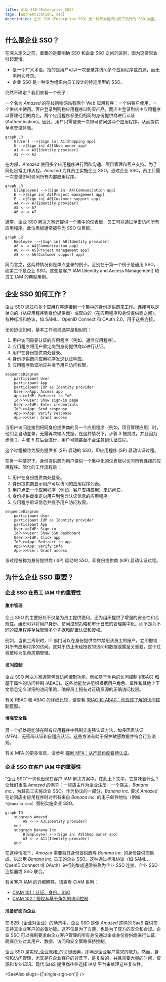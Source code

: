 ```yaml
---
title: 企业 SSO（Enterprise SSO）
tags: [authentication, sso]
description: 企业 SSO（Enterprise SSO）是一种专为组织内员工设计的 SSO 类型。
---
```


## 什么是企业 SSO？

在深入定义之前，重要的是要明确 SSO 和企业 SSO 之间的区别，因为这常常会引起混淆。

- <Ref slug="single-sign-on" /> 是一个广义术语，指的是用户可以一次登录并访问多个应用程序或资源，而无需再次登录。
- 企业 SSO 是一种专为组织内员工设计的特定类型的 SSO。

仍然不确定？我们来看一个例子：

一个名为 _Amazed_ 的在线购物网站有两个 Web 应用程序：一个供客户使用，一个供店主使用。客户登录到购物应用程序以购买产品，而店主登录到店主应用程序以管理他们的商店。两个应用程序都使用相同的身份提供商进行认证 (Authentication)。因此，用户只需登录一次即可访问这两个应用程序，从而提供单点登录体验。

```mermaid
graph LR
    U[User] -->|Sign in| A1[Shopping app]
    U -->|Sign in| A2[Shop owner app]
    A1 <--> A3[Identity provider]
    A2 <--> A3
```

在内部，_Amazed_ 使用多个应用程序进行团队沟通、项目管理和客户支持。为了简化日常工作流程，_Amazed_ 为其员工实施企业 SSO。通过企业 SSO，员工只需一次登录即可访问所有内部应用程序。

```mermaid
graph LR
    E[Employee] -->|Sign in| A4[Communication app]
    E -->|Sign in| A5[Project management app]
    E -->|Sign in| A6[Customer support app]
    A4 <--> A7[Identity provider]
    A5 <--> A7
    A6 <--> A7
```

通常，企业 SSO 解决方案还提供一个集中的仪表板，员工可以通过单击访问所有应用程序。此仪表板通常被称为 SSO 仪表板。

```mermaid
graph LR
    Employee -->|Sign in| A8[Identity provider]
    A8 <--> A4[Communication app]
    A8 <--> A5[Project management app]
    A8 <--> A6[Customer support app]
```

简而言之，这两种情况都是单点登录的例子。区别在于第一个例子是通用 SSO，而第二个是企业 SSO。这些是客户 IAM (Identity and Access Management) 和员工 IAM 的典型用例。

## 企业 SSO 如何工作？

企业 SSO 通过将多个应用程序连接到一个集中的身份提供商来工作。连接可以是单向的（从应用程序到身份提供商）或双向的（在应用程序和身份提供商之间）。各种标准和协议，如 SAML、OpenID Connect 和 OAuth 2.0，用于这些连接。

无论协议如何，基本工作流程通常是相似的：

1. 用户访问需要认证的应用程序（例如，通信应用程序）。
2. 应用程序将用户重定向到身份提供商以进行认证。
3. 用户在身份提供商处登录。
4. 身份提供商向应用程序发送认证响应。
5. 应用程序验证响应并授予用户访问权限。

```mermaid
sequenceDiagram
    participant User
    participant App
    participant IdP as Identity provider
    User->>App: Access app
    App->>IdP: Redirect to IdP
    IdP->>User: Show sign-in page
    User->>IdP: Enter credentials
    IdP->>App: Send response
    App->>App: Verify response
    App->>User: Grant access
```

当用户访问连接到相同身份提供商的另一个应用程序（例如，项目管理应用）时，他们会自动登录，无需再次输入凭据。在这种情况下，步骤 3 被跳过，并且因为步骤 2、4 和 5 在后台进行，用户可能甚至不会注意到认证过程。

这个过程被称为服务提供者 (SP) 启动的 SSO，即应用程序 (SP) 启动认证过程。

在另一种情况下，身份提供商为用户提供一个集中化的仪表板以访问所有连接的应用程序。简化的工作流程是：

1. 用户在身份提供商处登录。
2. 身份提供商显示用户可以访问的应用程序列表。
3. 用户点击一个应用程序（例如，客户支持应用）来访问它。
4. 身份提供商重定向用户到包含认证信息的应用程序。
5. 应用程序验证信息并授予用户访问权限。

```mermaid
sequenceDiagram
    participant User
    participant IdP as Identity provider
    participant App
    User->>IdP: Sign in
    IdP->>User: Show SSO dashboard
    User->>IdP: Click app
    IdP->>App: Redirect to app
    App->>App: Verify info
    App->>User: Grant access
```

该过程被称为身份提供商 (IdP) 启动的 SSO，即身份提供商 (IdP) 启动认证过程。

## 为什么企业 SSO 重要？

### 企业 SSO 在员工 IAM 中的重要性

#### 集中管理

企业 SSO 的主要好处不仅是为员工提供便利，还为组织提供了增强的安全性和合规性。组织可以将用户身份、访问控制策略和审计日志的管理集中化，而不是为不同的应用程序单独管理多个凭据和配置认证和授权。

例如，当员工离职时，IT 部门可以在身份提供商中禁用该员工的账户，立即撤销对所有应用程序的访问。这对于防止未经授权的访问和数据泄露至关重要，这个过程被称为生命周期管理。

#### 访问控制

企业 SSO 解决方案通常包含访问控制功能，例如基于角色的访问控制 (RBAC) 和基于属性的访问控制 (ABAC)。这些功能允许组织根据用户角色、属性和其他上下文信息定义详细的访问策略，确保员工拥有对正确资源的正确访问权限。

有关 RBAC 和 ABAC 的详细比较，请查看 [RBAC 和 ABAC：你应该了解的访问控制模型](https://blog.logto.io/rbac-and-abac)。

#### 增强安全性

另一个好处是能够在所有应用程序中强制实施强认证方法，如多因素认证 (MFA)、无密码认证和自适应认证。这些方法有助于保护敏感数据并符合行业法规。

有关 MFA 的更多信息，请参考 [探索 MFA：从产品角度看待认证](https://blog.logto.io/elaborate-mfa)。

### 企业 SSO 在客户 IAM 中的重要性

“企业 SSO”一词也出现在客户 IAM 解决方案中。在此上下文中，它意味着什么？让我们重温 _Amazed_ 的例子：一些店主作为企业注册。一个店主，_Banana Inc._，为其员工实施企业 SSO。作为协议的一部分，_Banana Inc._ 要求 _Amazed_ 在访问店主应用程序时对所有来自 _Banana Inc._ 的电子邮件地址（例如 `*@banana.com`）强制实施企业 SSO。

```mermaid
graph TD
    subgraph Amazed
        A9 <--> A3[Identity provider]
    end
    subgraph Banana Inc.
        B[Employee] -->|Sign in| A9[Shop owner app]
        A3 <--> A11[Identity provider]
    end
```

在这种情况下，_Amazed_ 需要将其身份提供商与 _Banana Inc._ 的身份提供商集成，以启用 _Banana Inc._ 员工的企业 SSO。这种通过标准协议（如 SAML、OpenID Connect 或 OAuth）进行的集成通常被称为企业 SSO 连接、企业 SSO 连接器或 SSO 联合。

有关客户 IAM 的详细解释，请查看 CIAM 系列：

- [CIAM 101：认证、身份、SSO](https://blog.logto.io/ciam-101-intro-authn-sso)
- [CIAM 102：授权与基于角色的访问控制](https://blog.logto.io/ciam-102-authz-and-rbac)

#### 准备好面向企业

在 B2B（企业对企业）的场景中，企业 SSO 是像 _Amazed_ 这样的 SaaS 提供商支持其企业客户的必备功能。这不仅是为了方便，也是为了双方的安全和合规。企业 SSO 可以强制要求由企业客户管理的所有身份通过企业身份提供商进行认证，确保企业对其用户、数据、访问和安全策略保持控制。

企业 SSO 是实现_企业就绪_的关键因素，即满足企业客户需求的能力。然而，身份和访问管理，尤其是在企业客户的背景下，是复杂的，并且需要大量的时间、资源和专业知识。现代 SaaS 提供商往往选择 IAM 平台来处理这些复杂性。

<SeeAlso slugs={['single-sign-on']} />

